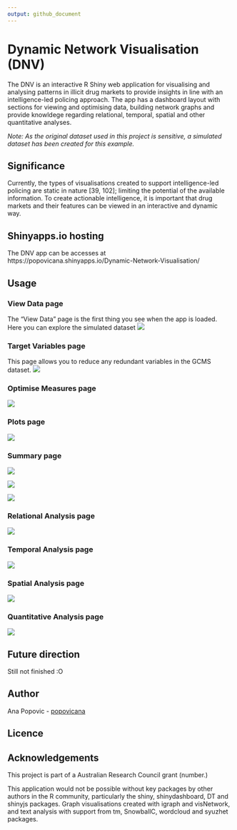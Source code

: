 ```yaml
---
output: github_document
---
```


# Dynamic Network Visualisation (DNV) 
The DNV is an interactive R Shiny web application for visualising and analysing patterns in illicit drug markets to provide insights in line with an intelligence-led policing approach. The app has a dashboard layout with sections for viewing and optimising data, building network graphs and provide knowldege regarding relational, temporal, spatial and other quantitative analyses. 

*Note: As the original dataset used in this project is sensitive, a simulated dataset has been created for this example.*

## Significance
Currently, the types of visualisations created to support intelligence-led policing are static in nature [39, 102]; limiting the potential of the available information. To create actionable intelligence, it is important that drug markets and their features can be viewed in an interactive and dynamic way.

## Shinyapps.io hosting
The DNV app can be accesses at https://popovicana.shinyapps.io/Dynamic-Network-Visualisation/

## Usage

### View Data page
The "View Data" page is the first thing you see when the app is loaded. Here you can explore the simulated dataset
![](Images/01_View_Data.png)

### Target Variables page
This page allows you to reduce any redundant variables in the GCMS dataset.
![](Images/02_Tar_Var.png)

### Optimise Measures page

![](Images/03_Optimise.png)

### Plots page

![](Images/04_Network_plots.png)

### Summary page

![](Images/05_Lookup.png)


![](Images/06_Variables.png)


![](Images/07_Correlation.png)

### Relational Analysis page

![](Images/08_Relational.png)

### Temporal Analysis page

![](Images/09_Temporal.png)

### Spatial Analysis page

![](Images/10_Spatail.png)

### Quantitative Analysis page

![](Images/11_Quant.png)



## Future direction
Still not finished :O 

## Author 
Ana Popovic - [popovicana](https://github.com/PopovicAna)

## Licence

## Acknowledgements
This project is part of a Australian Research Council grant (number.)

This application would not be possible without key packages by other authors in the R community, particularly the shiny, shinydashboard, DT and shinyjs packages. Graph visualisations created with igraph and visNetwork, and text analysis with support from tm, SnowballC, wordcloud and syuzhet packages.